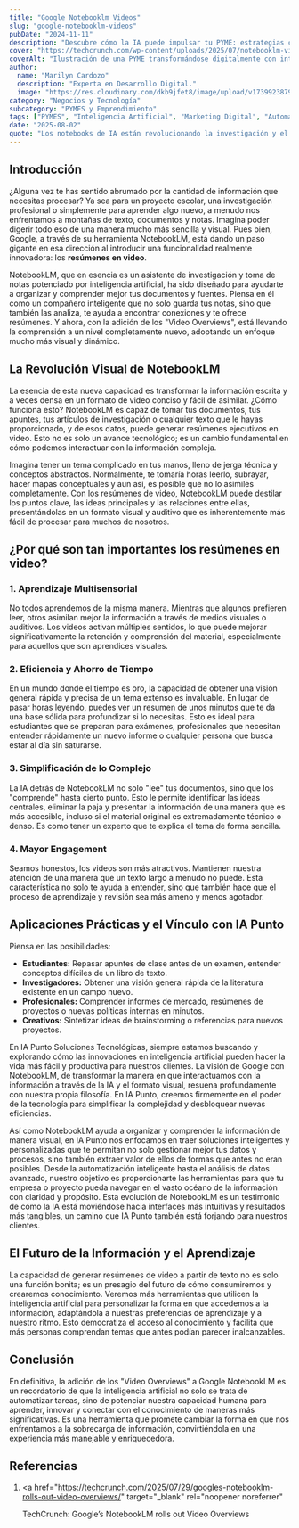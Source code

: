 ```yaml
---
title: "Google Notebooklm Videos"
slug: "google-notebooklm-videos"
pubDate: "2024-11-11"
description: "Descubre cómo la IA puede impulsar tu PYME: estrategias concretas de marketing, automatización y datos para aumentar ventas."
cover: "https://techcrunch.com/wp-content/uploads/2025/07/notebooklm-video-overviews.png?w=1024"
coverAlt: "Ilustración de una PYME transformándose digitalmente con inteligencia artificial."
author:
  name: "Marilyn Cardozo"
  description: "Experta en Desarrollo Digital."
  image: "https://res.cloudinary.com/dkb9jfet8/image/upload/v1739923879/marilyn_s2mi4a.png"
category: "Negocios y Tecnología"
subcategory: "PYMES y Emprendimiento"
tags: ["PYMES", "Inteligencia Artificial", "Marketing Digital", "Automatización", "Ventas"]
date: "2025-08-02"
quote: "Los notebooks de IA están revolucionando la investigación y el análisis. — Sergio Rondón"
---
```

<h2 id="introduccion">Introducción</h2>

¿Alguna vez te has sentido abrumado por la cantidad de información que necesitas procesar? Ya sea para un proyecto escolar, una investigación profesional o simplemente para aprender algo nuevo, a menudo nos enfrentamos a montañas de texto, documentos y notas. Imagina poder digerir todo eso de una manera mucho más sencilla y visual. Pues bien, Google, a través de su herramienta NotebookLM, está dando un paso gigante en esa dirección al introducir una funcionalidad realmente innovadora: los **resúmenes en video**.

NotebookLM, que en esencia es un asistente de investigación y toma de notas potenciado por inteligencia artificial, ha sido diseñado para ayudarte a organizar y comprender mejor tus documentos y fuentes. Piensa en él como un compañero inteligente que no solo guarda tus notas, sino que también las analiza, te ayuda a encontrar conexiones y te ofrece resúmenes. Y ahora, con la adición de los "Video Overviews", está llevando la comprensión a un nivel completamente nuevo, adoptando un enfoque mucho más visual y dinámico.

<h2 id="la-revolucion-visual-de-notebooklm">
  La Revolución Visual de NotebookLM
</h2>

La esencia de esta nueva capacidad es transformar la información escrita y a veces densa en un formato de video conciso y fácil de asimilar. ¿Cómo funciona esto? NotebookLM es capaz de tomar tus documentos, tus apuntes, tus artículos de investigación o cualquier texto que le hayas proporcionado, y de esos datos, puede generar resúmenes ejecutivos en video. Esto no es solo un avance tecnológico; es un cambio fundamental en cómo podemos interactuar con la información compleja.

Imagina tener un tema complicado en tus manos, lleno de jerga técnica y conceptos abstractos. Normalmente, te tomaría horas leerlo, subrayar, hacer mapas conceptuales y aun así, es posible que no lo asimiles completamente. Con los resúmenes de video, NotebookLM puede destilar los puntos clave, las ideas principales y las relaciones entre ellas, presentándolas en un formato visual y auditivo que es inherentemente más fácil de procesar para muchos de nosotros.

<h2 id="por-que-son-tan-importantes-los-resumenes-en-video">
  ¿Por qué son tan importantes los resúmenes en video?
</h2>

<h3 id="aprendizaje-multisensorial">1. Aprendizaje Multisensorial</h3>

No todos aprendemos de la misma manera. Mientras que algunos prefieren leer, otros asimilan mejor la información a través de medios visuales o auditivos. Los videos activan múltiples sentidos, lo que puede mejorar significativamente la retención y comprensión del material, especialmente para aquellos que son aprendices visuales.

<h3 id="eficiencia-y-ahorro-de-tiempo">2. Eficiencia y Ahorro de Tiempo</h3>

En un mundo donde el tiempo es oro, la capacidad de obtener una visión general rápida y precisa de un tema extenso es invaluable. En lugar de pasar horas leyendo, puedes ver un resumen de unos minutos que te da una base sólida para profundizar si lo necesitas. Esto es ideal para estudiantes que se preparan para exámenes, profesionales que necesitan entender rápidamente un nuevo informe o cualquier persona que busca estar al día sin saturarse.

<h3 id="simplificacion-de-lo-complejo">3. Simplificación de lo Complejo</h3>

La IA detrás de NotebookLM no solo "lee" tus documentos, sino que los "comprende" hasta cierto punto. Esto le permite identificar las ideas centrales, eliminar la paja y presentar la información de una manera que es más accesible, incluso si el material original es extremadamente técnico o denso. Es como tener un experto que te explica el tema de forma sencilla.

<h3 id="mayor-engagement">4. Mayor Engagement</h3>

Seamos honestos, los videos son más atractivos. Mantienen nuestra atención de una manera que un texto largo a menudo no puede. Esta característica no solo te ayuda a entender, sino que también hace que el proceso de aprendizaje y revisión sea más ameno y menos agotador.

<h2 id="aplicaciones-practicas-y-el-vinculo-con-ia-punto">
  Aplicaciones Prácticas y el Vínculo con IA Punto
</h2>

Piensa en las posibilidades:

- **Estudiantes:** Repasar apuntes de clase antes de un examen, entender conceptos difíciles de un libro de texto.
- **Investigadores:** Obtener una visión general rápida de la literatura existente en un campo nuevo.
- **Profesionales:** Comprender informes de mercado, resúmenes de proyectos o nuevas políticas internas en minutos.
- **Creativos:** Sintetizar ideas de brainstorming o referencias para nuevos proyectos.

En IA Punto Soluciones Tecnológicas, siempre estamos buscando y explorando cómo las innovaciones en inteligencia artificial pueden hacer la vida más fácil y productiva para nuestros clientes. La visión de Google con NotebookLM, de transformar la manera en que interactuamos con la información a través de la IA y el formato visual, resuena profundamente con nuestra propia filosofía. En IA Punto, creemos firmemente en el poder de la tecnología para simplificar la complejidad y desbloquear nuevas eficiencias.

Así como NotebookLM ayuda a organizar y comprender la información de manera visual, en IA Punto nos enfocamos en traer soluciones inteligentes y personalizadas que te permitan no solo gestionar mejor tus datos y procesos, sino también extraer valor de ellos de formas que antes no eran posibles. Desde la automatización inteligente hasta el análisis de datos avanzado, nuestro objetivo es proporcionarte las herramientas para que tu empresa o proyecto pueda navegar en el vasto océano de la información con claridad y propósito. Esta evolución de NotebookLM es un testimonio de cómo la IA está moviéndose hacia interfaces más intuitivas y resultados más tangibles, un camino que IA Punto también está forjando para nuestros clientes.

<h2 id="el-futuro-de-la-informacion-y-el-aprendizaje">
  El Futuro de la Información y el Aprendizaje
</h2>

La capacidad de generar resúmenes de video a partir de texto no es solo una función bonita; es un presagio del futuro de cómo consumiremos y crearemos conocimiento. Veremos más herramientas que utilicen la inteligencia artificial para personalizar la forma en que accedemos a la información, adaptándola a nuestras preferencias de aprendizaje y a nuestro ritmo. Esto democratiza el acceso al conocimiento y facilita que más personas comprendan temas que antes podían parecer inalcanzables.

<h2 id="conclusion">Conclusión</h2>

En definitiva, la adición de los "Video Overviews" a Google NotebookLM es un recordatorio de que la inteligencia artificial no solo se trata de automatizar tareas, sino de potenciar nuestra capacidad humana para aprender, innovar y conectar con el conocimiento de maneras más significativas. Es una herramienta que promete cambiar la forma en que nos enfrentamos a la sobrecarga de información, convirtiéndola en una experiencia más manejable y enriquecedora.

<h2 id="referencias">Referencias</h2>

1.  <a
      href="https://techcrunch.com/2025/07/29/googles-notebooklm-rolls-out-video-overviews/"
      target="_blank"
      rel="noopener noreferrer"
    >
      TechCrunch: Google’s NotebookLM rolls out Video Overviews
    </a>
